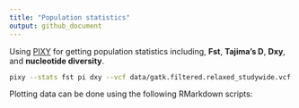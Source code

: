 ```yaml
---
title: "Population statistics"
output: github_document 
--- 
```


Using [PIXY](https://pixy.readthedocs.io/en/latest/) for getting population statistics including, **Fst**, **Tajima's D**, **Dxy**, and **nucleotide diversity**. 

```bash 
pixy --stats fst pi dxy --vcf data/gatk.filtered.relaxed_studywide.vcf.gz --populations data/apoly_populations_metadata_INDREG.txt --window_size 10000 --n_cores 8 --bypass_invariant_check yes
```

Plotting data can be done using the following RMarkdown scripts: 